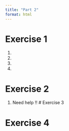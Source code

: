 ```yaml
---
title: "Part 2"
format: html
---
```


# Exercise 1
1.
1.
1.
1.

# Exercise 2
1. Need help !!
# Exercise 3

# Exercise 4


